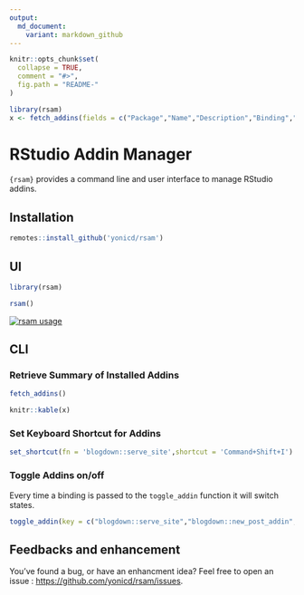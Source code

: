 ```yaml
---
output:
  md_document:
    variant: markdown_github
---
```


<!-- README.md is generated from README.Rmd. Please edit that file -->

```r
knitr::opts_chunk$set(
  collapse = TRUE,
  comment = "#>",
  fig.path = "README-"
)

library(rsam)
x <- fetch_addins(fields = c("Package","Name","Description","Binding","Interactive","Key",         "Shortcut"))
```

# RStudio Addin Manager

`{rsam}` provides a command line and user interface to manage RStudio addins.

## Installation

```r
remotes::install_github('yonicd/rsam')
```

## UI

```r
library(rsam)

rsam()

```

[![rsam usage](http://img.youtube.com/vi/-XZWv7CJrs8/0.jpg)](https://www.youtube.com/watch?v=-XZWv7CJrs8)

## CLI

### Retrieve Summary of Installed Addins

```r
fetch_addins()
```

```r
knitr::kable(x)
```

### Set Keyboard Shortcut for Addins

```r
set_shortcut(fn = 'blogdown::serve_site',shortcut = 'Command+Shift+I')
```

### Toggle Addins on/off

Every time a binding is passed to the `toggle_addin` function it will switch states.

```r
toggle_addin(key = c("blogdown::serve_site","blogdown::new_post_addin","blogdown::update_meta_addin"))
```

## Feedbacks and enhancement

You've found a bug, or have an enhancment idea? Feel free to open an issue : [https://github.com/yonicd/rsam/issues](https://github.com/yonicd/rsam/issues). 
